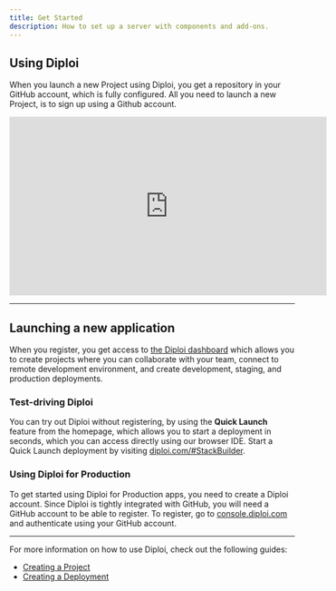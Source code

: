 ```yaml
---
title: Get Started
description: How to set up a server with components and add-ons.
---
```


## Using Diploi

When you launch a new Project using Diploi, you get a repository in your GitHub account, which is fully configured. All you need to launch a new Project, is to sign up using a Github account.

<div class='w-full not-content'>
    <iframe class='block mx-auto' width="560" height="315" src="https://www.youtube.com/embed/rsnqJ2QzMIY?si=f6jpNevvuOZbxKq6" title="YouTube video player" frameborder="0" allow="accelerometer; autoplay; clipboard-write; encrypted-media; gyroscope; picture-in-picture; web-share" referrerpolicy="strict-origin-when-cross-origin" allowfullscreen></iframe>
</div>

***

## Launching a new application

When you register, you get access to <a href="https://console.diploi.com" target="_blank">the Diploi dashboard</a> which allows you to create projects where you can collaborate with your team, connect to remote development environment, and create development, staging, and production deployments.

### Test-driving Diploi

You can try out Diploi without registering, by using the **Quick Launch** feature from the homepage, which allows you to start a deployment in seconds, which you can access directly using our browser IDE. Start a Quick Launch deployment by visiting <a href="https://diploi.com/#StackBuilder" target="_blank">diploi.com/#StackBuilder</a>.

### Using Diploi for Production

To get started using Diploi for Production apps, you need to create a Diploi account. Since Diploi is tightly integrated with GitHub, you will need a GitHub account to be able to register. To register, go to <a href="https://console.diploi.com" target="_blank">console.diploi.com</a> and authenticate using your GitHub account.

***

For more information on how to use Diploi, check out the following guides:
- [Creating a Project](/deploying/creating-a-project/)
- [Creating a Deployment](/deploying/creating-a-deployment/)